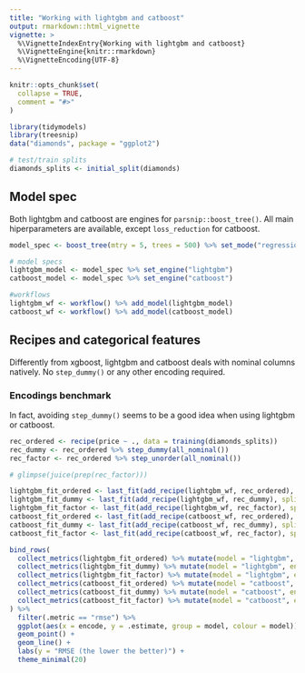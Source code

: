 ```yaml
---
title: "Working with lightgbm and catboost"
output: rmarkdown::html_vignette
vignette: >
  %\VignetteIndexEntry{Working with lightgbm and catboost}
  %\VignetteEngine{knitr::rmarkdown}
  %\VignetteEncoding{UTF-8}
---
```


```r
knitr::opts_chunk$set(
  collapse = TRUE,
  comment = "#>"
)
```

```r
library(tidymodels)
library(treesnip)
data("diamonds", package = "ggplot2")

# test/train splits
diamonds_splits <- initial_split(diamonds)
```

## Model spec

Both lightgbm and catboost are engines for `parsnip::boost_tree()`. All main hiperparameters are available, except `loss_reduction` for catboost.

```r
model_spec <- boost_tree(mtry = 5, trees = 500) %>% set_mode("regression")

# model specs
lightgbm_model <- model_spec %>% set_engine("lightgbm")
catboost_model <- model_spec %>% set_engine("catboost")

#workflows
lightgbm_wf <- workflow() %>% add_model(lightgbm_model)
catboost_wf <- workflow() %>% add_model(catboost_model)
```

## Recipes and categorical features

Differently from xgboost, lightgbm and catboost deals with nominal columns natively. No `step_dummy()` or any other encoding required.

### Encodings benchmark

In fact, avoiding `step_dummy()` seems to be a good idea when using lightgbm or catboost.

```r
rec_ordered <- recipe(price ~ ., data = training(diamonds_splits)) 
rec_dummy <- rec_ordered %>% step_dummy(all_nominal())
rec_factor <- rec_ordered %>% step_unorder(all_nominal())

# glimpse(juice(prep(rec_factor)))

lightgbm_fit_ordered <- last_fit(add_recipe(lightgbm_wf, rec_ordered), split = diamonds_splits)
lightgbm_fit_dummy <- last_fit(add_recipe(lightgbm_wf, rec_dummy), split = diamonds_splits)
lightgbm_fit_factor <- last_fit(add_recipe(lightgbm_wf, rec_factor), split = diamonds_splits)
catboost_fit_ordered <- last_fit(add_recipe(catboost_wf, rec_ordered), split = diamonds_splits)
catboost_fit_dummy <- last_fit(add_recipe(catboost_wf, rec_dummy), split = diamonds_splits)
catboost_fit_factor <- last_fit(add_recipe(catboost_wf, rec_factor), split = diamonds_splits)

bind_rows(
  collect_metrics(lightgbm_fit_ordered) %>% mutate(model = "lightgbm", encode = "ordered"),
  collect_metrics(lightgbm_fit_dummy) %>% mutate(model = "lightgbm", encode = "dummy"),
  collect_metrics(lightgbm_fit_factor) %>% mutate(model = "lightgbm", encode = "factor"),
  collect_metrics(catboost_fit_ordered) %>% mutate(model = "catboost", encode = "ordered"),
  collect_metrics(catboost_fit_dummy) %>% mutate(model = "catboost", encode = "dummy"),
  collect_metrics(catboost_fit_factor) %>% mutate(model = "catboost", encode = "factor")
) %>%
  filter(.metric == "rmse") %>%
  ggplot(aes(x = encode, y = .estimate, group = model, colour = model)) +
  geom_point() +
  geom_line() +
  labs(y = "RMSE (the lower the better)") +
  theme_minimal(20)
```
